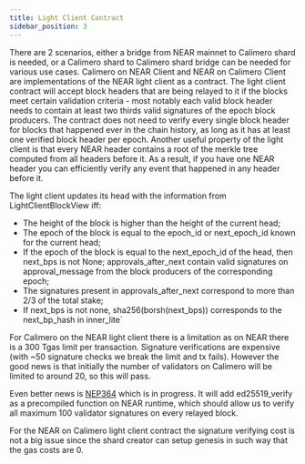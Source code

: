 ```yaml
---
title: Light Client Contract
sidebar_position: 3
---
```


There are 2 scenarios, either a bridge from NEAR mainnet to Calimero shard is needed, or a Calimero shard to Calimero shard bridge can be needed for various use cases. Calimero on NEAR Client and NEAR on Calimero Client are implementations of the NEAR light client as a contract. The light client contract will accept block headers that are being relayed to it if the blocks meet certain validation criteria - most notably each valid block header needs to contain at least two thirds valid signatures of the epoch block producers. The contract does not need to verify every single block header for blocks that happened ever in the chain history, as long as it has at least one verified block header per epoch. Another useful property of the light client is that every NEAR header contains a root of the merkle tree computed from all headers before it. As a result, if you have one NEAR header you can efficiently verify any event that happened in any header before it. 

The light client updates its head with the information from LightClientBlockView iff:


- The height of the block is higher than the height of the current head;
- The epoch of the block is equal to the epoch_id or next_epoch_id known for the current head;
- If the epoch of the block is equal to the next_epoch_id of the head, then next_bps is not None;
approvals_after_next contain valid signatures on approval_message from the block producers of the corresponding epoch;
- The signatures present in approvals_after_next correspond to more than 2/3 of the total stake;
- If next_bps is not none, sha256(borsh(next_bps)) corresponds to the next_bp_hash in inner_lite`


For Calimero on the NEAR light client there is a limitation as on NEAR there is a 300 Tgas limit per transaction. Signature verifications are expensive (with ~50 signature checks we break the limit and tx fails). However the good news is that initially the number of validators on Calimero will be limited to around 20, so this will pass.

Even better news is [NEP364](https://github.com/near/nearcore/issues/7567) which is in progress. It will add ed25519_verify as a precompiled function on NEAR runtime, which should allow us to verify all maximum 100 validator signatures on every relayed block.

For the NEAR on Calimero light client contract the signature verifying cost is not a big issue since the shard creator can setup genesis in such way that the gas costs are 0.
